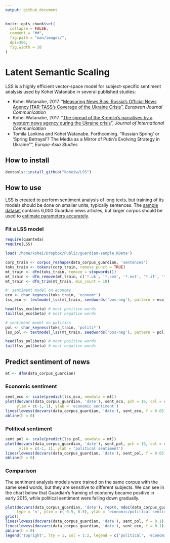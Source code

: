 ```yaml
---
output: github_document
---
```


```r
knitr::opts_chunk$set(
  collapse = FALSE,
  comment = "##",
  fig.path = "man/images/",
  dpi=300,
  fig.width = 10
)
```

# Latent Semantic Scaling
LSS is a highly efficient vector-space model for subject-specific sentiment analysis used by Kohei Watanabe in several published studies:

* Kohei Watanabe, 2017. "[Measuring News Bias: Russia’s Official News Agency ITAR-TASS’s Coverage of the Ukraine Crisis](http://journals.sagepub.com/eprint/TBc9miIc89njZvY3gyAt/full)", *European Journal Communication*
* Kohei Watanabe, 2017. "[The spread of the Kremlin’s narratives by a western news agency during the Ukraine crisis](http://www.tandfonline.com/eprint/h2IHsz2YKce6uJeeCmcd/full)", *Journal of International Communication*
* Tomila Lankina and Kohei Watanabe. Forthcoming. "Russian Spring’ or ‘Spring Betrayal’? The Media as a Mirror of Putin’s Evolving Strategy in Ukraine"", *Europe-Asia Studies*


## How to install

```r
devtools::install_github("koheiw/LSS")
```

## How to use

LSS is created to perform sentiment analysis of long texts, but training of its models should be done on smaller units, typically sentences. The [sample  dataset](https://www.dropbox.com/s/555sr2ml6wc701p/guardian-sample.RData?dl=0) contains 6,000 Guardian news articles, but larger corpus should be used to [estimate parameters accurately](https://koheiw.net/?p=629).

### Fit a LSS model

```r
require(quanteda)
require(LSS)
```

```r
load('/home/kohei/Dropbox/Public/guardian-sample.RData')

corp_train <- corpus_reshape(data_corpus_guardian, 'sentences')
toks_train <- tokens(corp_train, remove_punct = TRUE)
mt_train <- dfm(toks_train, remove = stopwords())
mt_train <- dfm_remove(mt_train, c('*.uk', '*.com', '*.net', '*.it', '*@*'))
mt_train <- dfm_trim(mt_train, min_count = 10)

#' sentiment model on economy
eco <- char_keyness(toks_train, 'econom*')
lss_eco <- textmodel_lss(mt_train, seedwords('pos-neg'), pattern = eco)

head(lss_eco$beta) # most positive words
tail(lss_eco$beta) # most negative words

# sentiment model on politics
pol <- char_keyness(toks_train, 'politi*')
lss_pol <- textmodel_lss(mt_train, seedwords('pos-neg'), pattern = pol)

head(lss_pol$beta) # most positive words
tail(lss_pol$beta) # most negative words

```

## Predict sentiment of news

```r
mt <- dfm(data_corpus_guardian)
```

### Economic sentiment

```r
sent_eco <- scale(predict(lss_eco, newdata = mt))
plot(docvars(data_corpus_guardian, 'date'), sent_eco, pch = 16, col = rgb(0, 0, 0, 0.1),
     ylim = c(-1, 1), ylab = 'economic sentiment')
lines(lowess(docvars(data_corpus_guardian, 'date'), sent_eco, f = 0.05), col = 1)
abline(h = 0)
```

### Political sentiment

```r
sent_pol <- scale(predict(lss_pol, newdata = mt))
plot(docvars(data_corpus_guardian, 'date'), sent_pol, pch = 16, col = rgb(0, 0, 0, 0.1),
      ylim = c(-1, 1), ylab = 'political sentiment')
lines(lowess(docvars(data_corpus_guardian, 'date'), sent_pol, f = 0.05), col = 1)
abline(h = 0)
```

### Comparison

The sentiment analysis models were trained on the same corpus with the same seed words, but they are sensitive to different subjects. We can see in the chart below that Guardian's framing of economy became positive in early 2015, while political sentiment were falling down gradually.

```r
plot(docvars(data_corpus_guardian, 'date'), rep(0, ndoc(data_corpus_guardian)),  
     type = 'n', ylim = c(-0.5, 0.5), ylab = 'economic/political sentiment')
grid()
lines(lowess(docvars(data_corpus_guardian, 'date'), sent_pol, f = 0.1), col = 1)
lines(lowess(docvars(data_corpus_guardian, 'date'), sent_eco, f = 0.1), col = 2)
abline(h = 0)
legend('topright', lty = 1, col = 1:2, legend = c('political', 'economic'))
```


